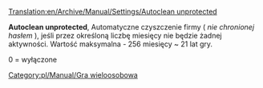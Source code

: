 [[Translation:en/Archive/Manual/Settings/Autoclean unprotected]]


'''Autoclean unprotected''', Automatyczne czyszczenie firmy ( ''nie chronionej hasłem'' ), jeśli przez określoną liczbę miesięcy nie będzie żadnej aktywności. Wartość maksymalna - 256 miesięcy ~ 21 lat gry.

0 = wyłączone

[[Category:pl/Manual/Gra wieloosobowa]]